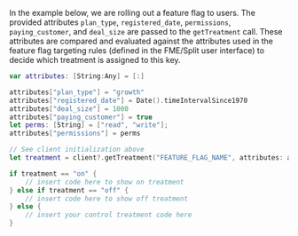 In the example below, we are rolling out a feature flag to users. The provided attributes `plan_type`, `registered_date`, `permissions`, `paying_customer`, and `deal_size` are passed to the `getTreatment` call. These attributes are compared and evaluated against the attributes used in the feature flag targeting rules (defined in the FME/Split user interface) to decide which treatment is assigned to this key.

```swift title="Swift"
var attributes: [String:Any] = [:]

attributes["plan_type"] = "growth"
attributes["registered_date"] = Date().timeIntervalSince1970
attributes["deal_size"] = 1000
attributes["paying_customer"] = true
let perms: [String] = ["read", "write"];
attributes["permissions"] = perms

// See client initialization above
let treatment = client?.getTreatment("FEATURE_FLAG_NAME", attributes: attributes)

if treatment == "on" {
    // insert code here to show on treatment
} else if treatment == "off" {
    // insert code here to show off treatment
} else {
    // insert your control treatment code here
}
```